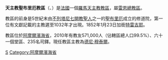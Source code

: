 {{Infobox Roman Catholic diocese
|Roman Catholic Diocese of = 天主教聖布里厄教區
|Latin name of diocese =Dioecesis Briocensis
|image =Saint-Brieuc (22) Cathédrale 01.JPG
|caption = 聖斯德望主教座堂
|location = [[法國|法國]]
|territory =阿摩爾濱海省
|population= 571,000
|rite = 拉丁禮
|patron = 
|province = 雷恩
|established =1317年
|cathedral = [[聖斯德望主教座堂_(聖布里厄)|聖斯德望主教座堂]]
|leadership = 主教
|website =[http://catholique-saint-brieuc.cef.fr/ 官方網頁]
|教宗 = 
|metropolitan = 
|ordinary =德尼·穆泰爾

|coadjutor bishop =
|emeritus = 
}}

'''天主教聖布里厄教區'''（{{lang-la|Dioecesis Briocensis}}、{{lang-fr|Diocèse de Saint-Brieuc}}）是[[法國|法國]]一個[[羅馬天主教|羅馬天主教]][[教區|教區]]，屬[[天主教雷恩總教區|雷恩總教區]]。

教區的前身是5世紀末由[[不列塔尼七開教聖人|不列塔尼七開教聖人]]之一的[[聖布里厄|聖布里厄]]成立的修道院，第一位有文獻記載的主教遲至1032年才出現。1852年1月23日加銜[[特雷吉耶_(阿摩爾濱海省)|特雷吉耶]]。

教區位於[[阿摩爾濱海省|阿摩爾濱海省]]，2010年有教友571,000人（佔轄區總人口99.5%）、六十一個堂區、235名司鐸。現任教區主教為[[德尼·穆泰爾|德尼·穆泰爾]]。

{{法國天主教教區}}
[[Category:法國天主教教區|S]]
[[Category:阿摩爾濱海省|Category:阿摩爾濱海省]]
